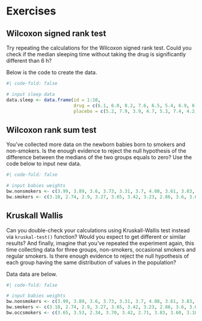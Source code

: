 # Exercises {.unnumbered}

::: {#exr-wilcoxon-signed-rank} 

## Wilcoxon signed rank test

Try repeating the calculations for the Wilcoxon signed rank test. Could you check if the median sleeping time without taking the drug is significantly different than 6 h?

Below is the code to create the data.

:::


```r
#| code-fold: false

# input sleep data
data.sleep <- data.frame(id = 1:10, 
                         drug = c(6.1, 6.0, 8.2, 7.6, 6.5, 5.4, 6.9, 6.7, 7.4, 5.8), 
                         placebo = c(5.2, 7.9, 3.9, 4.7, 5.3, 7.4, 4.2, 6.1, 3.8, 7.3)) 
```


::: {#exr-wilcoxon-rank-sum} 

## Wilcoxon rank sum test

You've collected more data on the newborn babies born to smokers and non-smokers. Is the enough evidence to reject the null hypothesis of the difference between the medians of the two groups equals to zero? Use the code below to input new data. 
:::
```r
#| code-fold: false

# input babies weights 
bw.nonsmokers <- c(3.99, 3.89, 3.6, 3.73, 3.31, 3.7, 4.08, 3.61, 3.83, 3.41, 4.13, 3.36, 3.54, 3.51, 2.71)
bw.smokers <- c(3.18, 2.74, 2.9, 3.27, 3.65, 3.42, 3.23, 2.86, 3.6, 3.65, 3.69, 3.53, 2.38, 2.34)

```

::: {#exr-wilcoxon-rank-sum} 
## Kruskall Wallis

Can you double-check your calculations using Kruskall-Wallis test instead via `kruskal-test()` function? Would you expect to get different or similar results? And finally, imagine that you've repeated the experiment again, this time collecting data for three groups, non-smokers, occasional smokers and regular smokers. Is there enough evidence to reject the null hypothesis of each group having the same distribution of values in the population? 

Data data are below.

:::


```r
#| code-fold: false

# input babies weights 
bw.nonsmokers <- c(3.99, 3.89, 3.6, 3.73, 3.31, 3.7, 4.08, 3.61, 3.83, 3.41, 4.13, 3.36, 3.54, 3.51, 2.71)
bw.smokers <- c(3.18, 2.74, 2.9, 3.27, 3.65, 3.42, 3.23, 2.86, 3.6, 3.65, 3.69, 3.53, 2.38, 2.34)
bw.occsmokers <- c(3.65, 3.53, 2.34, 3.70, 3.42, 2.71, 3.83, 3.60, 3.18, 3.65)

```




